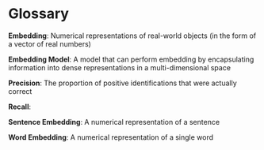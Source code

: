 # Glossary

**Embedding**: Numerical representations of real-world objects (in the form of a vector of real numbers)

**Embedding Model**: A model that can perform embedding by encapsulating information into dense representations in a multi-dimensional space

**Precision**: The proportion of positive identifications that were actually correct

**Recall**:

**Sentence Embedding**: A numerical representation of a sentence

**Word Embedding**: A numerical representation of a single word

